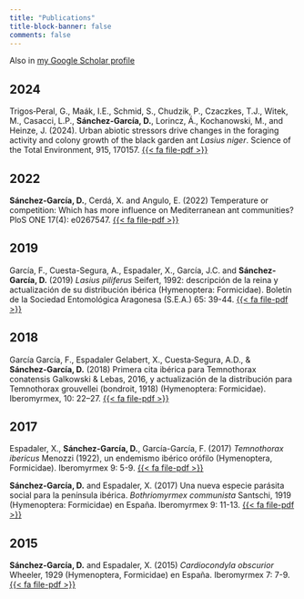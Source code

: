 ```yaml
---
title: "Publications"
title-block-banner: false
comments: false
---
```


Also in [my Google Scholar profile](https://scholar.google.com/citations?hl=en&user=5EQSDqwAAAAJ)

## 2024

Trigos‑Peral, G., Maák, I.E., Schmid, S., Chudzik, P., Czaczkes, T.J., Witek, M., Casacci, L.P., **Sánchez‑García, D.**, Lorincz, Á., Kochanowski, M., and Heinze, J. (2024). Urban abiotic stressors drive changes in the foraging activity and colony growth of the black garden ant *Lasius niger*. Science of the Total Environment, 915, 170157. [{{< fa file-pdf >}}](https://doi.org/10.1016/j.scitotenv.2024.170157)

## 2022

**Sánchez-García, D.**, Cerdá, X. and Angulo, E. (2022) Temperature or competition: Which has more influence on Mediterranean ant communities? PloS ONE 17(4): e0267547. [{{< fa file-pdf >}}](https://journals.plos.org/plosone/article/file?id=10.1371/journal.pone.0267547&type=printable)

## 2019

García, F., Cuesta-Segura, A., Espadaler, X., García, J.C. and **Sánchez-García, D.** (2019) *Lasius piliferus* Seifert, 1992: descripción de la reina y actualización de su distribución ibérica (Hymenoptera: Formicidae). Boletín de la Sociedad Entomológica Aragonesa (S.E.A.) 65: 39-44. [{{< fa file-pdf >}}](http://xavierespadaler.creaf.cat/Archivos/2010s/2019/BSEA%2065_39_44.pdf)

## 2018

García García, F., Espadaler Gelabert, X., Cuesta‑Segura, A.D., & **Sánchez‑García, D.** (2018) Primera cita ibérica para Temnothorax conatensis Galkowski & Lebas, 2016, y actualización de la distribución para Temnothorax grouvellei (bondroit, 1918) (Hymenoptera: Formicidae). Iberomyrmex, 10: 22--27. [{{< fa file-pdf >}}](http://xavierespadaler.creaf.cat/Archivos/2010s/2018/Iberomyrmex10_22_27.pdf)

## 2017

Espadaler, X., **Sánchez-García, D.**, García-García, F. (2017) *Temnothorax ibericus* Menozzi (1922), un endemismo ibérico orófilo (Hymenoptera, Formicidae). Iberomyrmex 9: 5-9. [{{< fa file-pdf >}}](http://xavierespadaler.creaf.cat/Archivos/2010s/2017/Iberomyrmex9_5_9.pdf)

**Sánchez-García, D.** and Espadaler, X. (2017) Una nueva especie parásita social para la península ibérica. *Bothriomyrmex communista* Santschi, 1919 (Hymenoptera: Formicidae) en España. Iberomyrmex 9: 11-13. [{{< fa file-pdf >}}](https://mirmiberica.org/files/IBEROMYRMEX%20sin%20pliegos.pdf#page=11)

## 2015

**Sánchez-García, D.** and Espadaler, X. (2015) *Cardiocondyla obscurior* Wheeler, 1929 (Hymenoptera, Formicidae) en España. Iberomyrmex 7: 7-9. [{{< fa file-pdf >}}](http://xavierespadaler.creaf.cat/Archivos/2010s/2015/Iberomyrmex7_7_9.pdf)

